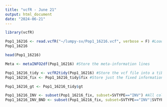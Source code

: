 ```yaml
---
title: "vcfR - June 21"
output: html_document
date: "2024-06-21"
---
```


```r
library(vcfR)

Pop1_16216 <- read.vcfR("~/lumpy-sv/Pop1_16216.vcf", verbose = F) #Load in the VCF file
Pop1_16216

head(Pop1_16216)

```

```r
Meta <- metaINFO2df(Pop1_16216) #Store the meta-information lines

Pop1_16216_tidy <- vcfR2tidy(Pop1_16216) #Store the vcf file into a tibble to subset
Pop1_16216_fix <- Pop1_16216_tidy$fix #Store just the fixed information of the vcf file

Pop1_16216_gt <- Pop1_16216_tidy$gt

Pop1_16216_INV <- subset(Pop1_16216_fix, subset=SVTYPE=="INV") #All columns with just INV
Pop1_16216_INV_BND <- subset(Pop1_16216_fix, subset=SVTYPE=="INV"|SVTYPE=="BND") #Columns with either INV or BND

```



